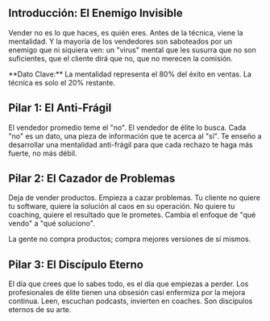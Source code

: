 
## Introducción: El Enemigo Invisible

Vender no es lo que haces, es quién eres. Antes de la técnica, viene la mentalidad. Y la mayoría de los vendedores son saboteados por un enemigo que ni siquiera ven: un "virus" mental que les susurra que no son suficientes, que el cliente dirá que no, que no merecen la comisión.

<InfoBox variant="info">
  **Dato Clave:** La mentalidad representa el 80% del éxito en ventas. La técnica es solo el 20% restante.
</InfoBox>

## Pilar 1: El Anti-Frágil

El vendedor promedio teme el "no". El vendedor de élite lo busca. Cada "no" es un dato, una pieza de información que te acerca al "sí". Te enseño a desarrollar una mentalidad anti-frágil para que cada rechazo te haga más fuerte, no más débil.

<CustomImage 
  src="/images/blog/resiliencia.jpg" 
  alt="Una persona de pie frente a una tormenta, representando la resiliencia."
  caption="El rechazo no es un fin, es un filtro."
/>

## Pilar 2: El Cazador de Problemas

Deja de vender productos. Empieza a cazar problemas. Tu cliente no quiere tu software, quiere la solución al caos en su operación. No quiere tu coaching, quiere el resultado que le prometes. Cambia el enfoque de "qué vendo" a "qué soluciono".

<CustomBlockquote>
  La gente no compra productos; compra mejores versiones de sí mismos.
</CustomBlockquote>

## Pilar 3: El Discípulo Eterno

El día que crees que lo sabes todo, es el día que empiezas a perder. Los profesionales de élite tienen una obsesión casi enfermiza por la mejora continua. Leen, escuchan podcasts, invierten en coaches. Son discípulos eternos de su arte.